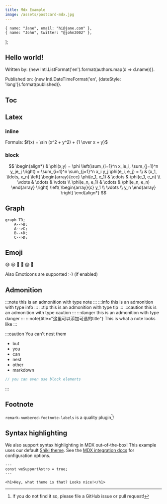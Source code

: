 ```yaml
---
title: Mdx Example
image: /assets/postcard-mdx.jpg
---
```

    { name: "Jane", email: "hi@jane.com" },
    { name: "John", twitter: "@john2002" },
];



## Hello world!

Written by: {new Intl.ListFormat('en').format(authors.map(d => d.name))}.

Published on: {new Intl.DateTimeFormat('en', {dateStyle: 'long'}).format(published)}.

## Toc

## Latex

### inline
Formula: $f(x) = \sin (x^2 + y^2) + {1 \over x + y}$

### block
$$
\begin{align*}
  & \phi(x,y) = \phi \left(\sum_{i=1}^n x_ie_i, \sum_{j=1}^n y_je_j \right)
  = \sum_{i=1}^n \sum_{j=1}^n x_i y_j \phi(e_i, e_j) = \\
  & (x_1, \ldots, x_n) \left( \begin{array}{ccc}
      \phi(e_1, e_1) & \cdots & \phi(e_1, e_n) \\
      \vdots & \ddots & \vdots \\
      \phi(e_n, e_1) & \cdots & \phi(e_n, e_n)
    \end{array} \right)
  \left( \begin{array}{c}
      y_1 \\
      \vdots \\
      y_n
    \end{array} \right)
\end{align*}
$$


## Graph

```mermaid
graph TD;
    A-->B;
    A-->C;
    B-->D;
    C-->D;
```


## Emoji

:sweat_smile:
:laughing:
:vomiting_face:
:hot_face:
:scream:
:clown_face:

Also Emoticons are supported :-) (if enabled)

## Admonition

:::note
    this is an admonition with type note
:::
:::info
    this is an admonition with type info
:::
:::tip
    this is an admonition with type tip
:::
:::caution
    this is an admonition with type caution
:::
:::danger
    this is an admonition with type danger
:::
:::note{title="这里可以添加可选的title"}
This is what a note looks like
:::

:::caution
You can't nest them
* but
* you
* can
* nest
* other
* markdown

```javascript
// you can even use block elements
```
:::


## Footnote
`remark-numbered-footnote-labels` is a quality plugin[^quality]!

[^quality]: If you do not find it so, please file a GitHub issue or pull request!


## Syntax highlighting

We also support syntax highlighting in MDX out-of-the-box! This example uses our default [Shiki theme](https://github.com/shikijs/shiki). See the [MDX integration docs](https://docs.astro.build/en/guides/integrations-guide/mdx/#syntax-highlighting) for configuration options.

```astro
---
const weSupportAstro = true;
---

<h1>Hey, what theme is that? Looks nice!</h1>
```



<Example client:load>
  <ExampleAstro />
  <Example client:load />
</Example>